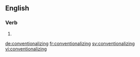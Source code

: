 ==English==

===Verb===
{{head|en}}

# {{present participle of|conventionalize|lang=en}}

[[de:conventionalizing]]
[[fr:conventionalizing]]
[[sv:conventionalizing]]
[[vi:conventionalizing]]